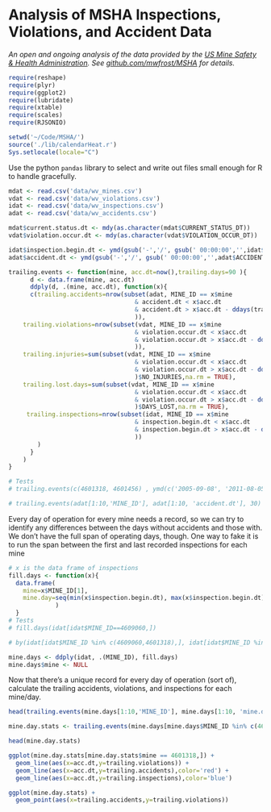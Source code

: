 Analysis of MSHA Inspections, Violations, and Accident Data
========================================================

_An open and ongoing analysis of the data provided by the [US Mine Safety & Health Administration](http://www.msha.gov/OpenGovernmentData/OGIMSHA.asp). See [github.com/mwfrost/MSHA](https://github.com/mwfrost/MSHA) for details._

```r
require(reshape)
require(plyr)
require(ggplot2)
require(lubridate)
require(xtable)
require(scales)
require(RJSONIO)

setwd('~/Code/MSHA/')
source('./lib/calendarHeat.r')
Sys.setlocale(locale="C")
```

Use the python `pandas` library to select and write out files small enough for R to handle gracefully.

```r
mdat <- read.csv('data/wv_mines.csv')
vdat <- read.csv('data/wv_violations.csv')
idat <- read.csv('data/wv_inspections.csv')
adat <- read.csv('data/wv_accidents.csv')
```

```r

mdat$current.status.dt <- mdy(as.character(mdat$CURRENT_STATUS_DT))
vdat$violation.occur.dt <- mdy(as.character(vdat$VIOLATION_OCCUR_DT))

idat$inspection.begin.dt <- ymd(gsub('-','/', gsub(' 00:00:00','',idat$INSPECTION_BEGIN_DT)))
adat$accident.dt <- ymd(gsub('-','/', gsub(' 00:00:00','',adat$ACCIDENT_DT)))

```


```r

trailing.events <- function(mine, acc.dt=now(),trailing.days=90 ){
      d <- data.frame(mine, acc.dt)
      ddply(d, .(mine, acc.dt), function(x){ 
      c(trailing.accidents=nrow(subset(adat, MINE_ID == x$mine 
                                   & accident.dt < x$acc.dt
                                   & accident.dt > x$acc.dt - ddays(trailing.days)
                                   )),
    trailing.violations=nrow(subset(vdat, MINE_ID == x$mine 
                                   & violation.occur.dt < x$acc.dt
                                   & violation.occur.dt > x$acc.dt - ddays(trailing.days)
                                   )),
    trailing.injuries=sum(subset(vdat, MINE_ID == x$mine 
                                   & violation.occur.dt < x$acc.dt
                                   & violation.occur.dt > x$acc.dt - ddays(trailing.days)
                                   )$NO_INJURIES,na.rm = TRUE),  
    trailing.lost.days=sum(subset(vdat, MINE_ID == x$mine 
                                   & violation.occur.dt < x$acc.dt
                                   & violation.occur.dt > x$acc.dt - ddays(trailing.days)
                                   )$DAYS_LOST,na.rm = TRUE), 
     trailing.inspections=nrow(subset(idat, MINE_ID == x$mine 
                                   & inspection.begin.dt < x$acc.dt
                                   & inspection.begin.dt > x$acc.dt - ddays(trailing.days)
                                   ))       
        )
      }
    )
}

# Tests
# trailing.events(c(4601318, 4601456) , ymd(c('2005-09-08', '2011-08-05')), 30)

# trailing.events(adat[1:10,'MINE_ID'], adat[1:10, 'accident.dt'], 30)

```

Every day of operation for every mine needs a record, so we can try to identify any differences between the days without accidents and those with. We don't have the full span of operating days, though. One way to fake it is to run the span between the first and last recorded inspections for each mine

```r

# x is the data frame of inspections
fill.days <- function(x){
  data.frame(
    mine=x$MINE_ID[1],
    mine.day=seq(min(x$inspection.begin.dt), max(x$inspection.begin.dt), by ="day")
             )
  }
# Tests
# fill.days(idat[idat$MINE_ID==4609060,])

# by(idat[idat$MINE_ID %in% c(4609060,4601318),], idat[idat$MINE_ID %in% c(4609060,4601318),'MINE_ID'], fill.days)

mine.days <- ddply(idat, .(MINE_ID), fill.days) 
mine.days$mine <- NULL


```

Now that there's a unique record for every day of operation (sort of), calculate the trailing accidents, violations, and inspections for each mine/day.

```r
head(trailing.events(mine.days[1:10,'MINE_ID'], mine.days[1:10, 'mine.day'], 30))

mine.day.stats <- trailing.events(mine.days[mine.days$MINE_ID %in% c(4609060,4601318),'MINE_ID'], mine.days[mine.days$MINE_ID %in% c(4609060,4601318), 'mine.day'], 30)

head(mine.day.stats)
```

```r
ggplot(mine.day.stats[mine.day.stats$mine == 4601318,]) + 
  geom_line(aes(x=acc.dt,y=trailing.violations)) + 
  geom_line(aes(x=acc.dt,y=trailing.accidents),color='red') +
  geom_line(aes(x=acc.dt,y=trailing.inspections),color='blue')

ggplot(mine.day.stats) + 
  geom_point(aes(x=trailing.accidents,y=trailing.violations))
```
